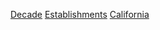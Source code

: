 {{United States topic|prefix=:Category:各年代|suffix=建立}}

[[Category:各年加利福尼亞州建立|Decade]]
[[Category:各年代加利福尼亚州|Establishments]]
[[Category:各年代美國建立|California]]